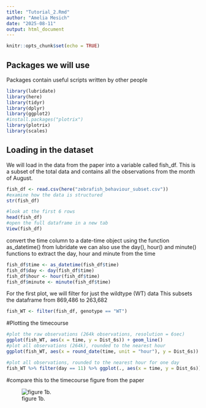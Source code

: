 ```yaml
---
title: "Tutorial_2.Rmd"
author: "Amelia Mesich"
date: "2025-08-11"
output: html_document
---
```


```r
knitr::opts_chunk$set(echo = TRUE)
```

## Packages we will use
Packages contain useful scripts written by other people

```r
library(lubridate)
library(here)
library(tidyr)
library(dplyr)
library(ggplot2)
#install.packages("plotrix")
library(plotrix)
library(scales)
```

## Loading in the dataset

We will load in the data from the paper into a variable called fish_df.
This is a subset of the total data and contains all the observations from the month of August.

```r
fish_df <- read.csv(here("zebrafish_behaviour_subset.csv"))
#examine how the data is structured
str(fish_df)
```
```r
#look at the first 6 rows
head(fish_df)
#open the full dataframe in a new tab
View(fish_df)
```

convert the time column to a date-time object using the function as_datetime() from lubridate
we can also use the day(), hour() and minute() functions to extract the day, hour and minute from the time
```r
fish_df$time <- as_datetime(fish_df$time)
fish_df$day <- day(fish_df$time)
fish_df$hour <- hour(fish_df$time)
fish_df$minute <- minute(fish_df$time)
```

For the first plot, we will filter for just the wildtype (WT) data
This subsets the dataframe from 869,486 to 263,682 
```r
fish_WT <- filter(fish_df, genotype == "WT")
```

#Plotting the timecourse

```r
#plot the raw observations (264k observations, resolution = 6sec)
ggplot(fish_WT, aes(x = time, y = Dist_6s)) + geom_line()
#plot all observations (264k), rounded to the nearest hour
ggplot(fish_WT, aes(x = round_date(time, unit = "hour"), y = Dist_6s)) + geom_line() 
```
```r
#plot all observations, rounded to the nearest hour for one day
fish_WT %>% filter(day == 11) %>% ggplot(., aes(x = time, y = Dist_6s)) + geom_line() + scale_x_time(breaks=date_breaks("6 hours"))

```

#compare this to the timecourse figure from the paper

![figure 1b.](zebrafish_figure_1b.png)


```r

```

